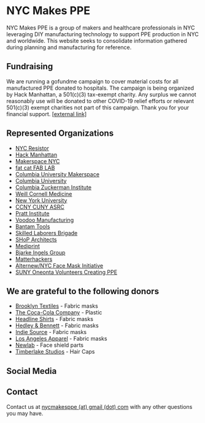
# NYC Makes PPE

NYC Makes PPE is a group of makers and healthcare professionals in NYC leveraging DIY manufacturing technology to support PPE production in NYC and worldwide. This website seeks to consolidate information gathered during planning and manufacturing for reference.

## Fundraising

We are running a gofundme campaign to cover material costs for all manufactured PPE donated to hospitals. The campaign is being organized by Hack Manhattan, a 501(c)(3) tax-exempt charity. Any surplus we cannot reasonably use will be donated to other COVID-19 relief efforts or relevant 501(c)(3) exempt charities not part of this campaign. Thank you for your financial support. [\[external link\]](https://charity.gofundme.com/o/en/campaign/nyc-makes-ppe-covid-19)

## Represented Organizations

- [NYC Resistor](https://www.nycresistor.com)
- [Hack Manhattan](https://hackmanhattan.com)
- [Makerspace NYC](https://www.makerspace.nyc)
- [fat cat FAB LAB](https://www.fatcatfablab.org)
- [Columbia University Makerspace](https://make.columbia.edu)
- [Columbia University](https://columbia.edu)
- [Columbia Zuckerman Institute](https://zuckermaninstitute.columbia.edu)
- [Weill Cornell Medicine](https://weill.cornell.edu)
- [New York University](http://www.nyu.edu)
- [CCNY CUNY ASRC](https://asrc.gc.cuny.edu)
- [Pratt Institute](https://www.pratt.edu)
- [Voodoo Manufacturing](https://voodoomfg.com)
- [Bantam Tools](https://www.bantamtools.com)
- [Skilled Laborers Brigade](https://www.skilledlaborersbrigade.com)
- [SHoP Architects](https://www.skilledlaborersbrigade.com)
- [Mediprint](https://mediprint.us)
- [Bjarke Ingels Group](https://big.dk/#projects)
- [Matterhackers](https://www.matterhackers.com)
- [Alternew/NYC Face Mask Initiative](https://alternew.com/nyc-face-masks-initiative)
- [SUNY Oneonta Volunteers Creating PPE](https://suny.oneonta.edu/science-discovery-center)


<div id="donors">

## We are grateful to the following donors

- [Brooklyn Textiles](https://bk-textiles.com) - Fabric masks
- [The Coca-Cola Company](https://www.coca-colacompany.com/home) - Plastic
- [Headline Shirts](http://headlineshirts.net) - Fabric masks
- [Hedley & Bennett](https://www.hedleyandbennett.com) - Fabric masks
- [Indie Source](https://indiesource.com) - Fabric masks
- [Los Angeles Apparel](https://losangelesapparel.net) - Fabric masks
- [Newlab](https://newlab.com) - Face shield parts
- [Timberlake Studios](http://www.timberlakestudios.com) - Hair Caps

</div>

## Social Media

<Social />

## Contact

Contact us at [nycmakesppe (at) gmail (dot) com](mailto:nycmakesppe@gmail.com) with any other questions you may have.
